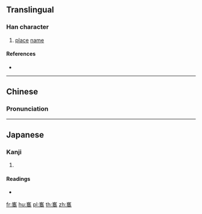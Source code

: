 {{character info/new}}
==Translingual==

===Han character===
{{Han char|rn=46|rad=山|as=15|sn=18|four=22227|canj=UOGB|ids=⿱崔冏}}

# [[place]] [[name]]

====References====
* {{Han ref|kx=0322.061|dkj=08595|dj=1875.030|hdz=10804.210|uh=5DC2|ud=24002|bh=F172|bd=61810}}

----

==Chinese==
{{zh-forms}}

===Pronunciation===
{{zh-pron
|m=guī
|c=kwai4,seoi2,seoi5
|mc=
|oc=
|ma=
|cat=pn
}}

----

==Japanese==

===Kanji===
{{ja-kanji|grade=|rs=山15}}

# {{defn|lang=ja|sort=山15}}

====Readings====
* {{ja-readings|on=[[すい]] (sui)|kun=}}

[[fr:巂]]
[[hu:巂]]
[[pl:巂]]
[[th:巂]]
[[zh:巂]]